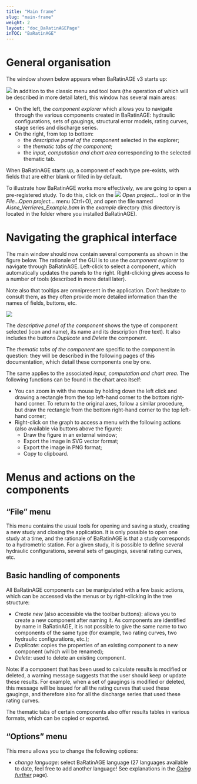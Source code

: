 ```yaml
---
title: "Main frame"
slug: "main-frame"
weight: 2
layout: "doc_BaRatinAGEPage"
inTOC: "BaRatinAGE"
---
```


# General organisation

The window shown below appears when BaRatinAGE v3 starts up:

![](MainFrame.en.png)
In addition to the classic menu and tool bars (the operation of which will be described in more detail later), this window has several main areas:

- On the left, the *component explorer* which allows you to navigate through the various components created in BaRatinAGE: hydraulic configurations, sets of gaugings, structural error models, rating curves, stage series and discharge series.
- On the right, from top to bottom:
    - the *descriptive panel of the component* selected in the explorer;
    - the *thematic tabs of the component*;
    - the *input, computation and chart area* corresponding to the selected thematic tab.

When BaRatinAGE starts up, a component of each type pre-exists, with fields that are either blank or filled in by default.

To illustrate how BaRatinAGE works more effectively, we are going to open a pre-registered study. To do this, click on the <img src="folder.svg" style="display:inline-block"> *Open project...* tool or in the *File...Open project...* menu (Ctrl+O), and open the file named *Aisne_Verrieres_Example.bam* in the *example* directory (this directory is located in the folder where you installed BaRatinAGE).


# Navigating the graphical interface

The main window should now contain several components as shown in the figure below. The rationale of the GUI is to use the *component explorer* to navigate through BaRatinAGE. Left-click to select a component, which automatically updates the panels to the right. Right-clicking gives access to a number of tools (described in more detail later).

Note also that tooltips are omnipresent in the application. Don't hesitate to consult them, as they often provide more detailed information than the names of fields, buttons, etc.



![](MainFrame_full.en.png)

The *descriptive panel of the component* shows the type of component selected (icon and name), its name and its description (free text). It also includes the buttons *Duplicate* and *Delete* the component.

The *thematic tabs of the component* are specific to the component in question: they will be described in the following pages of this documentation, which detail these components one by one.

The same applies to the associated *input, computation and chart area*. The following functions can be found in the chart area itself:

- You can zoom in with the mouse by holding down the left click and drawing a rectangle from the top left-hand corner to the bottom right-hand corner. To return to the original axes, follow a similar procedure, but draw the rectangle from the bottom right-hand corner to the top left-hand corner;
- Right-click on the graph to access a menu with the following actions (also available via buttons above the figure):
    - Draw the figure in an external window; 
    - Export the image in SVG vector format;
    - Export the image in PNG format;
    - Copy to clipboard.
    

# Menus and actions on the components

## "File" menu

This menu contains the usual tools for opening and saving a study, creating a new study and closing the application. It is only possible to open one study at a time, and the rationale of BaRatinAGE is that a study corresponds to a hydrometric station. For a given study, it is possible to define several hydraulic configurations, several sets of gaugings, several rating curves, etc.

## Basic handling of components

All BaRatinAGE components can be manipulated with a few basic actions, which can be accessed via the menus or by right-clicking in the tree structure: 

- *Create new* (also accessible via the toolbar buttons): allows you to create a new component after naming it. As components are identified by name in BaRatinAGE, it is not possible to give the same name to two components of the same type (for example, two rating curves, two hydraulic configurations, etc.);
- *Duplicate*: copies the properties of an existing component to a new component (which will be renamed);
- *Delete*: used to delete an existing component. 

Note: if a component that has been used to calculate results is modified or deleted, a warning message suggests that the user should keep or update these results. For example, when a set of gaugings is modified or deleted, this message will be issued for all the rating curves that used these gaugings, and therefore also for all the discharge series that used these rating curves.

The thematic tabs of certain components also offer results tables in various formats, which can be copied or exported.

## "Options" menu

This menu allows you to change the following options:

- *change language*: select BaRatinAGE language (27 languages available to date, feel free to add another language! See explanations in the [*Going further*](/en/doc/baratinage/going-further) page).



<!--- Options à venir, développements en cours :

-   *Préférences* : choix entre plusieurs coutumes régionales (choix entre les coefficients de Strickler ou de Manning, choix du système d'unités, etc.) ;
-   *Répertoire par défaut* : définit le répertoire par défaut qui sera proposé pour toutes les actions de sauvegarde, export, ouverture de fichiers, etc. (par défaut, ce répertoire est le dossier dans lequel est installé BaRatinAGE) ;
-   *Options MCMC* : permet de régler les propriétés de l'échantillonneur MCMC ([détails techniques](/fr/doc/topics/mcmc)).
-   *Options de sauvegarde* : permet d'activer ou de désactiver la sauvegarde de certains composants pouvant être très volumineux. L'activation de cette sauvegarde peut générer des fichiers extrêmement volumineux (potentiellement plusieurs Go !) et ralentir notablement les actions d'ouverture et de sauvegarde.
-->